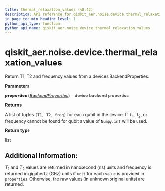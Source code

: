 ```yaml
---
title: thermal_relaxation_values (v0.42)
description: API reference for qiskit_aer.noise.device.thermal_relaxation_values in qiskit v0.42
in_page_toc_min_heading_level: 1
python_api_type: function
python_api_name: qiskit_aer.noise.device.thermal_relaxation_values
---
```


<span id="qiskit-aer-noise-device-thermal-relaxation-values" />

# qiskit\_aer.noise.device.thermal\_relaxation\_values

<Function id="qiskit_aer.noise.device.thermal_relaxation_values" isDedicatedPage={true} github="https://github.com/qiskit/qiskit-aer/tree/stable/0.12/qiskit_aer/noise/device/parameters.py" signature="thermal_relaxation_values(properties)">
  Return T1, T2 and frequency values from a devices BackendProperties.

  **Parameters**

  **properties** ([*BackendProperties*](qiskit.providers.models.BackendProperties "qiskit.providers.models.BackendProperties")) – device backend properties

  **Returns**

  A list of tuples `(T1, T2, freq)` for each qubit in the device. If $T_1$, $T_2$, or frequency cannot be found for qubit a value of `Numpy.inf` will be used.

  **Return type**

  list

  ## Additional Information:

  $T_1$ and $T_2$ values are returned in nanosecond (ns) units and frequency is returned in gigahertz (GHz) units if `unit` for each `value` is provided in `properties`. Otherwise, the raw values (in unknown original units) are returned.
</Function>

